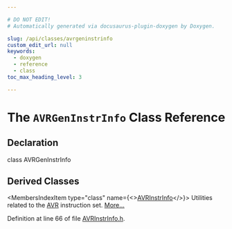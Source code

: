 ```yaml
---

# DO NOT EDIT!
# Automatically generated via docusaurus-plugin-doxygen by Doxygen.

slug: /api/classes/avrgeninstrinfo
custom_edit_url: null
keywords:
  - doxygen
  - reference
  - class
toc_max_heading_level: 3

---
```





# The `AVRGenInstrInfo` Class Reference

<DoxygenPage pluginConfig={pluginConfig}>



## Declaration

<CodeBlock>class AVRGenInstrInfo</CodeBlock>

## Derived Classes

<MembersIndex>

<MembersIndexItem
  type="class"
  name={<><a href="/docs/api/classes/llvm/avrinstrinfo">AVRInstrInfo</a></>}>
Utilities related to the <a href="/docs/api/namespaces/llvm/avr">AVR</a> instruction set. <a href="/docs/api/classes/llvm/avrinstrinfo/#details">More...</a>
</MembersIndexItem>

</MembersIndex>


Definition at line 66 of file <a href="/docs/api/files/lib/lib/target/lib/target/avr/avrinstrinfo-h">AVRInstrInfo.h</a>.

</DoxygenPage>

